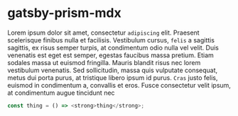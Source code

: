 # gatsby-prism-mdx

Lorem ipsum dolor sit amet, consectetur `adipiscing` elit. Praesent scelerisque finibus nulla et facilisis. Vestibulum cursus, `felis` a sagittis sagittis, ex risus semper turpis, at condimentum odio nulla vel velit. Duis venenatis est eget est semper, egestas faucibus massa pretium. Etiam sodales massa ut euismod fringilla. Mauris blandit risus nec lorem vestibulum venenatis. Sed sollicitudin, massa quis vulputate consequat, metus dui porta purus, at tristique libero ipsum id purus. `Cras` justo felis, euismod in condimentum a, convallis et eros. Fusce consectetur velit ipsum, at condimentum augue tincidunt nec

```javascript
const thing = () => <strong>thing</strong>;
```

